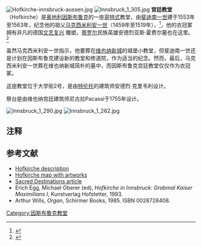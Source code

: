 [[Image:Hofkirche-innsbruck-aussen.jpg|thumb]]
[[Image:Innsbruck_1_305.jpg|thumb]]
'''宫廷教堂'''（Hofkirche）是[[奥地利|奥地利]][[因斯布鲁克|因斯布鲁克]]的一座[[哥特式|哥特式]]教堂，由[[斐迪南一世_(神圣罗马帝国)|斐迪南一世]]建于1553年至1563年，纪念他的祖父[[马克西米利安一世_(神圣罗马帝国)|马克西米利安一世]]（1459年至1519年），<ref>{{Cite web |url=http://www.hofkirche.at/en/hofkirche/ |title=Hofkirche website |access-date=2010-09-08 |archive-date=2008-03-07 |archive-url=https://web.archive.org/web/20080307073125/http://www.hofkirche.at/en/hofkirche/ |dead-url=no }}</ref>，他的衣冠冢拥有非凡的德国[[文艺复兴|文艺复兴]] 雕塑。[[蒂罗尔州|蒂罗尔]]民族英雄安德烈亚斯·霍费尔墓也在这里。<ref>{{Cite web |url=http://www.sacred-destinations.com/austria/innsbruck-hofkirche.htm |title=Hofkirche (Court Church), Innsbruck<!-- Bot generated title --> |accessdate=2010-09-08 |archive-date=2010-01-02 |archive-url=https://web.archive.org/web/20100102101330/http://sacred-destinations.com/austria/innsbruck-hofkirche.htm |dead-url=no }}</ref>

虽然马克西米利安一世指示，他要葬在[[维也纳新城|维也纳新城]]的城堡小教堂，但斐迪南一世还是计划在因斯布鲁克建设新的教堂和修道院，作为适当的纪念。然而，最后，马克西米利安一世葬在维也纳新城简朴的墓中，而因斯布鲁克宫廷教堂仅仅作为衣冠冢。

这座教堂位于大学街2号，是由[[特伦托|特伦托]]的建筑师安德烈·克里韦利设计。

祭台是由维也纳宫廷建筑师尼古拉Pacassi于1755年设计。 

[[Image:Innsbruck_1_290.jpg|thumb]]
[[Image:Innsbruck_1_262.jpg|thumb]]

==注释==
{{reflist}}
== 参考文献 ==
{{commons|category:Hofkirche Innsbruck}}

* [https://web.archive.org/web/20080307073125/http://www.hofkirche.at/en/hofkirche/ Hofkirche description]
* [http://www.hofkirche.at/en/plan/ Hofkirche map with artworks]{{Wayback|url=http://www.hofkirche.at/en/plan/ |date=20080205033916 }}
* [http://www.sacred-destinations.com/austria/innsbruck-hofkirche.htm Sacred Destinations article]{{Wayback|url=http://www.sacred-destinations.com/austria/innsbruck-hofkirche.htm |date=20100102101330 }}
* Erich Egg, Michael Oberer (ed), ''Hofkirche in Innsbruck: Grabmal Kaiser Maximilians I'', Kunstverlag Hofstetter, 1993.
* Arthur Wills, ''Organ'', Schirmer Books, 1985. ISBN 0028728408.

{{coord|47.269|N|11.396|E|display=title|source:dewiki}}

[[Category:因斯布魯克教堂|Category:因斯布魯克教堂]]